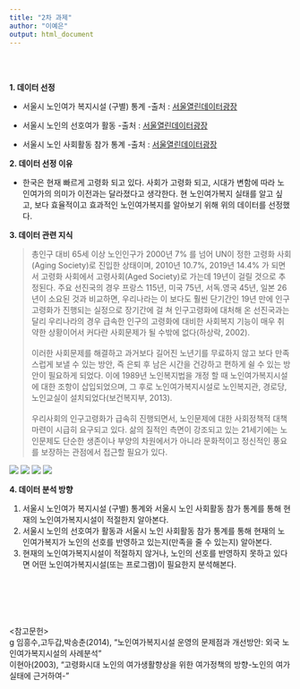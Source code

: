 ```yaml
---
title: "2차 과제"
author: "이예은"
output: html_document
---
```

<br><br>

**1. 데이터 선정**

* 서울시 노인여가 복지시설 (구별) 통계 
-출처 : [서울열린데이터광장](http://data.seoul.go.kr/dataList/datasetView.do?infId=54&srvType=S&serviceKind=2)

* 서울시 노인의 선호여가 활동
-출처 : [서울열린데이터광장](http://data.seoul.go.kr/dataList/datasetView.do?infId=10664&srvType=S&serviceKind=2)

* 서울시 노인 사회활동 참가 통계
-출처 : [서울열린데이터광장](http://data.seoul.go.kr/dataList/datasetView.do?infId=47&srvType=S&serviceKind=2)

**2. 데이터 선정 이유**

* 한국은 현재 빠르게 고령화 되고 있다. 사회가 고령화 되고, 시대가 변함에 따라 노인여가의 의미가 이전과는 달라졌다고 생각한다. 현 노인여가복지 실태를 알고 싶고, 보다 효율적이고 효과적인 노인여가복지를 알아보기 위해 위의 데이터를 선정했다.


**3. 데이터 관련 지식**

> 총인구 대비 65세 이상 노인인구가 2000년 7% 를 넘어 UN이 정한 고령화 사회(Aging Society)로 진입한 상태이며, 2010년 10.7%, 2019년 14.4% 가 되면서 고령화 사회에서 고령사회(Aged Society)로 가는데 19년이 걸릴 것으로 추정된다. 주요 선진국의 경우 프랑스 115년, 미국 75년, 서독.영국 45년, 일본 26년이 소요된 것과 비교하면, 우리나라는 이 보다도 훨씬 단기간인 19년 만에 인구 고령화가 진행되는 실정으로 장기간에 걸 쳐 인구고령화에 대처해 온 선진국과는 달리 우리나라의 경우 급속한 인구의 고령화에 대비한 사회복지 기능이 매우 취약한 상황이어서 커다란 사회문제가 될 수밖에 없다(하상락, 2002). <br><br>
  이러한 사회문제를 해결하고 과거보다 길어진 노년기를 무료하지 않고 보다 만족스럽게 보낼 수 있는 방안, 즉 은퇴 후 남은 시간을 건강하고 편하게 쉴 수 있는 방안이 필요하게 되었다. 이에 1989년 노인복지법을 개정 할 때 노인여가복지시설에 대한 조항이 삽입되었으며, 그 후로 노인여가복지시설로 노인복지관, 경로당, 노인교실이 설치되었다(보건복지부, 2013). <br><br>
  우리사회의 인구고령화가 급속히 진행되면서, 노인문제에 대한 사회정책적 대책 마련이 시급히 요구되고 있다. 삶의 질적인 측면이 강조되고 있는 21세기에는 노인문제도 단순한 생존이나 부양의 차원에서가 아니라 문화적이고 정신적인 풍요를 보장하는 관점에서 접근할 필요가 있다. 
  
  ![](/Users/iyeeun/rproject/MJU-2018-02-DataScience/25_이예은/노인여가.png)
  ![](/Users/iyeeun/rproject/MJU-2018-02-DataScience/25_이예은/노인여가2.png)
  ![](/Users/iyeeun/rproject/MJU-2018-02-DataScience/25_이예은/노인여가3.png)
  ![](/Users/iyeeun/rproject/MJU-2018-02-DataScience/25_이예은/노인여가4.png)
  
  

  


**4. 데이터 분석 방향**

(1) 서울시 노인여가 복지시설 (구별) 통계와 서울시 노인 사회활동 참가 통계를 통해 현재의 노인여가복지시설이 적절한지 알아본다.
(2) 서울시 노인의 선호여가 활동과 서울시 노인 사회활동 참가 통계를 통해 현재의 노인여가복지가 노인의 선호를 반영하고 있는지(만족을 줄 수 있는지) 알아본다.
(3) 현재의 노인여가복지시설이 적절하지 않거나, 노인의 선호를 반영하지 못하고 있다면 어떤 노인여가복지시설(또는 프로그램)이 필요한지 분석해본다.

<br><br><br><br><br>
<참고문헌><br>g
임흥수,고두갑,박송춘(2014), "노인여가복지시설 운영의 문제점과 개선방안: 외국 노인여가복지시설의 사례분석"<br>
이현아(2003), "고령화시대 노인의 여가생활향상을 위한 여가정책의 방향-노인의 여가실태에 근거하여-"


